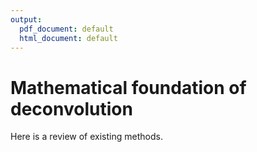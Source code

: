 ```yaml
---
output:
  pdf_document: default
  html_document: default
---
```

# Mathematical foundation of deconvolution {#methods}

Here is a review of existing methods.
